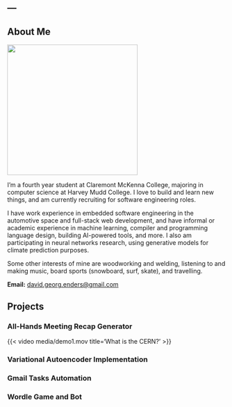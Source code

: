 ---
---

## About Me

![](pictures/headshot.jpg){fig-align="left" width="300"}

I'm a fourth year student at Claremont McKenna College, majoring in computer science at Harvey Mudd College. I love to build and learn new things, and am currently recruiting for software engineering roles. 

I have work experience in embedded software engineering in the automotive space and full-stack web development, and have informal or academic experience in machine learning, compiler and programming language design, building AI-powered tools, and more. I also am participating in neural networks research, using generative models for climate prediction purposes.

Some other interests of mine are woodworking and welding, listening to and making music, board sports (snowboard, surf, skate), and travelling. 

**Email:** [david.georg.enders@gmail.com](david.georg.enders@gmail.com)

## Projects

### All-Hands Meeting Recap Generator
{{< video media/demo1.mov title='What is the CERN?' >}}

### Variational Autoencoder Implementation

### Gmail Tasks Automation

### Wordle Game and Bot
